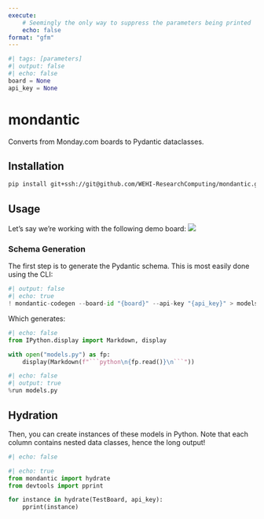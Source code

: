 ```yaml
---
execute:
    # Seemingly the only way to suppress the parameters being printed
    echo: false
format: "gfm"
---
```

```python
#| tags: [parameters]
#| output: false
#| echo: false
board = None
api_key = None
```

# mondantic

Converts from Monday.com boards to Pydantic dataclasses.

## Installation

```bash
pip install git+ssh://git@github.com/WEHI-ResearchComputing/mondantic.git
```

## Usage

Let's say we're working with the following demo board:
![](example.png)

### Schema Generation

The first step is to generate the Pydantic schema.
This is most easily done using the CLI:

```python
#| output: false
#| echo: true
! mondantic-codegen --board-id "{board}" --api-key "{api_key}" > models.py
```

Which generates:
```python
#| echo: false 
from IPython.display import Markdown, display

with open("models.py") as fp:
    display(Markdown(f"```python\n{fp.read()}\n```"))
```

```python
#| echo: false
#| output: true
%run models.py
```

## Hydration

Then, you can create instances of these models in Python.
Note that each column contains nested data classes, hence the long output!

```python
#| echo: false
``` 

```python
#| echo: true
from mondantic import hydrate
from devtools import pprint

for instance in hydrate(TestBoard, api_key):
    pprint(instance)
```
